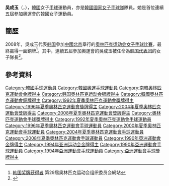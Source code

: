 {{Infobox handball biography
| name                = 吴成玉<ref>{{cite web|title=오성옥 吳成玉 Oh, Seong Ok|url=http://people.sports.or.kr/servlet/PGEPersonViewSV?PERSON_NO=200406000564&SEQ=|publisher=Korea Sports Council & Korean Olympic Committee}}{{dead link|date=2017年12月 |bot=InternetArchiveBot |fix-attempted=yes }}{{ko}}</ref><br/>{{lang|ko|오성옥}}
| image               = <!-- 格式: [[Image:球員相片.jpg|200px]] -->
| fullname            = 
| nationality         = {{KOR}}
| birth_date          = {{Birth date and age|1972|10|10}}<ref name="搜狐奥运">[http://info.2008.sohu.com/Global/Athlete/228623.shtml 搜狐奥运赛事信息系统 > 资料库 > 运动员资料 > 吴成玉]{{dead link|date=2017年12月 |bot=InternetArchiveBot |fix-attempted=yes }}</ref>
| birth_place         = {{KOR}}
| height              = {{height|m=1.71}}<ref name="搜狐奥运"/>
| weight              = {{weight|kg=64}}<ref name="搜狐奥运"/>
| position            = 中卫<ref name="搜狐奥运"/>
| nickname            =
| currentclub         = 
| clubnumber          = 
| youthyears          = 
| youthclubs          = 
| years               = 
| clubs               = 
| nationalyears       = 
| nationalteam        = 
| nationalcaps(goals) = 
| title               =
| titleyears          =
| titleplace          =
| ntupdate            = 
| medaltable          = 
{{MedalCompetition|[[奧林匹克運動會|奧林匹克運動會]]}}
{{MedalGold  |[[1992年夏季奧林匹克運動會|1992年 巴塞隆那]] | [[1992年夏季奧林匹克運動會手球比賽|女子隊際]]}}
{{MedalSilver|[[1996年夏季奧林匹克運動會|1996年 亞特蘭大]] | [[1996年夏季奧林匹克運動會手球比賽|女子隊際]]}}
{{MedalSilver|[[2004年夏季奧林匹克運動會|2004年 雅典]] | [[2004年夏季奧林匹克運動會手球比賽|女子隊際]]}}
{{MedalBronze|[[2008年夏季奧林匹克運動會|2008年 北京]] | [[2008年夏季奧林匹克運動會女子手球比賽|女子隊際]]}}
}}
'''吴成玉'''（{{lang-ko|'''오성옥'''}}，{{bd|1972年|10月10日}}），[[韓國|韓國]]女子[[手球|手球]]運動員，亦是[[韓國國家女子手球隊|韓國國家女子手球隊]]隊員。她是首位連續五屆參加奧運會的韓國女子運動員。

==簡歷==
2008年，吳成玉代表[[2008年夏季奥林匹克运动会韩国代表团|韩国]]參加[[中國|中國]][[北京|北京]]舉行的[[2008年夏季奥林匹克运动会|奥林匹克运动会]][[2008年夏季奧林匹克運動會女子手球比賽|女子手球比賽]]，最終贏得一面銅牌<ref>[http://ipv6.beijing2008.cn/myresults/WRM/CHI/INF/GL/92A/KOR_T.shtml 韩国奖牌获得者]{{dead link|date=2017年12月 |bot=InternetArchiveBot |fix-attempted=yes }} 第29届奥林匹克运动会组织委员会網站</ref>。其中，連續五屆參加奧運會的吳成玉被任命為[[2008年夏季奥林匹克运动会韩国代表团|韩国代表团]]的女子隊長<ref>{{cite news|title=手球選手吳成玉 南韓領軍女隊長|url=http://sports.ltn.com.tw/news/breakingnews/111338|agency=自由時報|date=2008-07-26|accessdate=2017-12-05|archive-date=2019-11-29|archive-url=https://web.archive.org/web/20191129122253/https://sports.ltn.com.tw/news/breakingnews/111338|dead-url=no}}</ref>。

==參考資料==
{{Reflist}}

{{2008年夏季奧運會韓國國家女子手球隊}}

{{DEFAULTSORT:Oh Seong-Ok}}
[[Category:韓國手球運動員|Category:韓國手球運動員]]
[[Category:韓國奧運手球運動員|Category:韓國奧運手球運動員]]
[[Category:南韓奧林匹克運動會金牌得主|Category:南韓奧林匹克運動會金牌得主]]
[[Category:韩国奥林匹克运动会银牌得主|Category:韩国奥林匹克运动会银牌得主]]
[[Category:韓國奧林匹克運動會銅牌得主|Category:韓國奧林匹克運動會銅牌得主]]
[[Category:1992年夏季奧林匹克運動會獎牌得主|Category:1992年夏季奧林匹克運動會獎牌得主]]
[[Category:1996年夏季奧林匹克運動會獎牌得主|Category:1996年夏季奧林匹克運動會獎牌得主]]
[[Category:2004年夏季奧林匹克運動會獎牌得主|Category:2004年夏季奧林匹克運動會獎牌得主]]
[[Category:2008年夏季奧林匹克運動會獎牌得主|Category:2008年夏季奧林匹克運動會獎牌得主]]
[[Category:奧林匹克運動會手球獎牌得主|Category:奧林匹克運動會手球獎牌得主]]
[[Category:1992年夏季奧林匹克運動會手球運動員|Category:1992年夏季奧林匹克運動會手球運動員]]
[[Category:1996年夏季奧林匹克運動會手球運動員|Category:1996年夏季奧林匹克運動會手球運動員]]
[[Category:2000年夏季奧林匹克運動會手球運動員|Category:2000年夏季奧林匹克運動會手球運動員]]
[[Category:2004年夏季奧林匹克運動會手球運動員|Category:2004年夏季奧林匹克運動會手球運動員]]
[[Category:2008年夏季奧林匹克運動會手球運動員|Category:2008年夏季奧林匹克運動會手球運動員]]
[[Category:1990年亞洲運動會金牌得主|Category:1990年亞洲運動會金牌得主]]
[[Category:1994年亚洲运动会金牌得主|Category:1994年亚洲运动会金牌得主]]
[[Category:1990年亞洲運動會手球運動員|Category:1990年亞洲運動會手球運動員]]
[[Category:1994年亞洲運動會手球運動員|Category:1994年亞洲運動會手球運動員]]
[[Category:亞洲運動會手球獎牌得主|Category:亞洲運動會手球獎牌得主]]